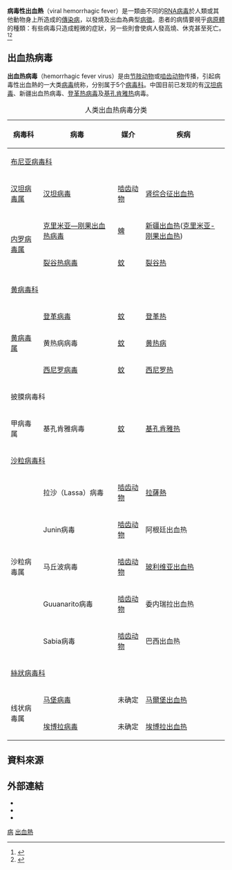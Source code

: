 {{medical}}
{{Infobox disease
 | Name           = 病毒性出血熱
 | Image          = 7042 lores-Ebola-Zaire-CDC Photo.jpg
 | Caption        = 攝於1976的一幀照片。裡面的兩名護士站在[[金沙薩|金沙薩]]第三位患者的病床前。該同樣從事護士的病人在薩伊金沙薩市的恩加利埃馬（Ngaliema）醫院接受治療，但於數天後死亡。
 | DiseasesDB     = 
 | ICD10          = {{ICD10|A|96||a|90}}-{{ICD10|A|99||a|90}}
 | ICD9           = 
 | ICDO           = 
 | OMIM           = 
 | MedlinePlus    = 
 | eMedicineSubj  = article
 | eMedicineTopic = 830594
 | MeshID         = D006482
}}
'''病毒性出血熱'''（viral hemorrhagic fever）是一類由不同的[[RNA病毒|RNA病毒]]於人類或其他動物身上所造成的[[傳染病|傳染病]]，以發燒及出血為典型[[症狀|病徵]]。患者的病情要視乎[[病原體|病原體]]的種類：有些病毒只造成輕微的症狀，另一些則會使病人發高燒、休克甚至死亡。<ref>{{cite book|editor-last=Woods |editor-first=Lt Col Jon B. |url=http://www.usamriid.army.mil/education/bluebookpdf/USAMRIID%20BlueBook%206th%20Edition%20-%20Sep%202006.pdf |title=USAMRIID’s Medical Management of Biological Casualties Handbook |edition=6th |publisher=U.S. Army Medical Institute of Infectious Diseases |location=Fort Detrick MA |year=2005 |pages=143–4 |format=PDF |ref=harv |deadurl=yes |archiveurl=https://web.archive.org/web/20070609104204/http://www.usamriid.army.mil/education/bluebookpdf/USAMRIID%20BlueBook%206th%20Edition%20-%20Sep%202006.pdf |archivedate=2007-06-09 }}</ref><ref name=Grard2012>{{cite journal |author=Grard G, Fair JN, Lee D, ''et al.'' |title=A novel rhabdovirus associated with acute hemorrhagic fever in central Africa |journal=PLoS Pathog. |volume=8 |issue=9 |pages=e1002924 |year=2012 |8= |date=September |pmid=23028323 |pmc=3460624 |doi=10.1371/journal.ppat.1002924 |url=http://dx.plos.org/10.1371/journal.ppat.1002924 |access-date=2015-02-01 |archive-date=2020-05-29 |archive-url=https://web.archive.org/web/20200529061250/https://journals.plos.org/plospathogens/article?id=10.1371%2Fjournal.ppat.1002924 |dead-url=yes }}</ref>

==出血热病毒==
'''出血热病毒'''（hemorrhagic fever virus）是由[[节肢动物|节肢动物]]或[[啮齿动物|啮齿动物]]传播，引起病毒性出血熱的一大类[[病毒|病毒]]统称，分别属于5个[[病毒種類列表|病毒科]]。中国目前已发现的有[[漢坦病毒|汉坦病毒]]、新疆出血热病毒、[[登革热病毒|登革热病毒]]及[[屈公病|基孔肯雅热]]病毒。
{| class="wikitable"
|+人类出血热病毒分类
!病毒科
!病毒
!媒介
!疾病
|-
| colspan="4" |[[本雅病毒科|布尼亚病毒科]]
|-
|[[漢坦病毒屬|汉坦病毒属]]
|[[漢他病毒|汉坦病毒]]
|[[啮齿动物|啮齿动物]]
|[[肾综合征出血热|肾综合征出血热]]
|-
| rowspan="2" |[[内罗病毒属|内罗病毒属]]
|[[新疆出血热病毒|克里米亚—刚果出血热病毒]]
|[[蜱虫|蜱]]
|[[新疆出血热|新疆出血热]]([[克里米亚-刚果出血热|克里米亚-刚果出血热]])
|-
|[[Rift_Valley_fever_virus|裂谷热病毒]]
|[[蚊|蚊]]
|[[裂谷熱|裂谷热]]
|-
| colspan="2" |[[黃病毒科|黄病毒科]]
| colspan="3" |
|-
| rowspan="3" |[[黃病毒科|黄病毒属]]
|[[登革热病毒|登革病毒]]
|[[蚊|蚊]]
|[[登革热症|登革热]]
|-
|黄热病病毒
|[[蚊|蚊]]
|[[黄热病|黄热病]]
|-
|[[西尼羅河病毒|西尼罗病毒]]
|[[蚊|蚊]]
|[[西尼羅河病毒|西尼罗热]]
|-
| colspan="4" |披膜病毒科
|-
|甲病毒属
|基孔肯雅病毒
|[[蚊|蚊]]
|[[基孔肯雅熱|基孔肯雅热]]
|-
| colspan="4" |[[沙狀病毒科|沙粒病毒科]]
|-
| rowspan="5" |沙粒病毒属
|拉沙（Lassa）病毒
|[[啮齿动物|啮齿动物]]
|[[拉薩熱|拉薩熱]]
|-
|Junin病毒
|[[啮齿动物|啮齿动物]]
|阿根廷出血热
|-
|马丘波病毒
|[[啮齿动物|啮齿动物]]
|[[玻利维亚出血热|玻利维亚出血热]]
|-
|Guuanarito病毒
|[[啮齿动物|啮齿动物]]
|委内瑞拉出血热
|-
|Sabia病毒
|[[啮齿动物|啮齿动物]]
|巴西出血热
|-
| colspan="4" |[[絲狀病毒科|絲狀病毒科]]
|-
| rowspan="2" |线状病毒属
|[[馬爾堡病毒|马堡病毒]]
|未确定
|[[马爾堡出血热|马爾堡出血热]]
|-
|[[伊波拉病毒|埃博拉病毒]]
|未确定
|[[埃博拉出血热|埃博拉出血热]]
|}

==資料來源==
{{reflist}}

==外部連結==
{{Medical resources
|  DiseasesDB     =  
|  ICD10          = {{ICD10|A|90||a|99}}-{{ICD10|A|99||a|90}} 
|  ICD9           =  
|  ICDO           =  
|  OMIM           =  
|  MedlinePlus    =  
|  eMedicineSubj  = article 
|  eMedicineTopic = 830594 
|  MeshID         = D006482
}}
* {{cite web |url=http://www.hpa.org.uk/infections/topics_az/VHF/menu.htm |archive-url=http://webarchive.nationalarchives.gov.uk/20140714084352/http://www.hpa.org.uk/infections/topics_az/VHF/menu.htm |archive-date=2014-07-14 |title=Viral Haemorrhagic Fever |website=The National Archives of United Kingdom |publisher=Public Health England (PHE)}}
* {{cite web |url=http://www.who.int/topics/haemorrhagic_fevers_viral/en/ |title=Viral Haemorrhagic Fevers |website=World Health Organization (WHO) |publisher=United Nations (UN) |accessdate=2020-02-27 |archive-date=2020-04-11 |archive-url=https://web.archive.org/web/20200411130437/https://www.who.int/topics/haemorrhagic_fevers_viral/en/ |dead-url=no }}
* {{cite web |url=https://www.cdc.gov/vhf/virus-families/ |title=Viral Hemorrhagic Fevers (VHFs) Virus Families |website=National Center for Emerging and Zoonotic Infectious Diseases (NCEZID) |publisher=U.S. Centers for Disease Control and Prevention (CDC) |date=2019-09-24 |accessdate=2020-02-27 |archive-date=2020-07-14 |archive-url=https://web.archive.org/web/20200714012651/https://www.cdc.gov/vhf/virus-families/ |dead-url=no }}

{{Viral diseases}}
{{Zoonotic viral diseases}}

[[Category:病毒性疾病|病]]
[[Category:出血熱|]]